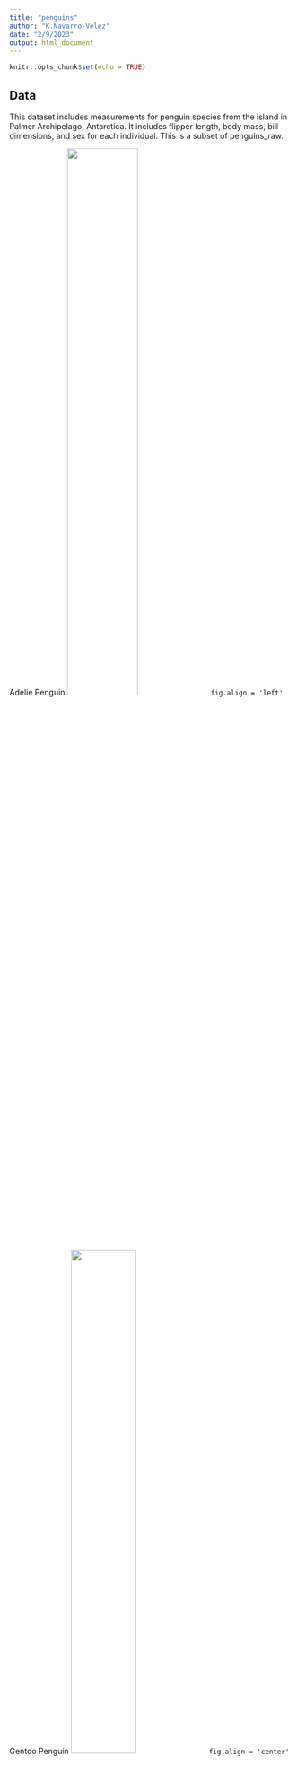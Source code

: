 ```yaml
---
title: "penguins"
author: "K.Navarro-Velez"
date: "2/9/2023"
output: html_document
---
```


```r
knitr::opts_chunk$set(echo = TRUE)
```

## Data
This dataset includes measurements for penguin species from the island in Palmer Archipelago, Antarctica. It includes flipper length, body mass, bill dimensions, and sex for each individual. This is a subset of penguins_raw.

Adelie Penguin ![](https://i.natgeofe.com/k/d3ea00a0-773b-437e-b7c6-a32f270b1b5a/adelie-penguin-jumping-ocean.jpg){width=50%} `fig.align = 'left'`

Gentoo Penguin ![](https://www.antarctica.gov.au/site/assets/files/45561/rs35100_dsc_0715.1200x0.jpg?nc=544d){width=48%} `fig.align = 'center'`

Chinstrap Penguin ![](https://www.coolantarctica.com/gallery/penguins/chinstrap_penguin2.jpg){width=50%} `fig.align = 'right'`

<br>
## Single trait distribution

Histogram of bill length in mm per species.
```r
library(ggplot2)
ggplot(data=penguins) + 
  geom_histogram(mapping=aes(x=bill_length_mm, fill=species))+
  facet_wrap(~species) + 
  theme_bw()
```

Boxplots of body mass by species per sex.
```r
ggplot(data=penguins) + 
  geom_boxplot(mapping = aes(x=species, y=body_mass_g, fill=sex)) +
  theme_bw()
```

<br>
## Relationship between multiple traits

Scatter plot of body mass vs flipper length by species.
```r
ggplot(data=penguins) + 
  geom_point(mapping = aes(x= body_mass_g, y=flipper_length_mm, color=species)) +
  theme_bw()
```

Scatter plot of body mass vs flipper length by species and sex
```r
ggplot(data=penguins) + 
  geom_point(mapping = aes(x= body_mass_g, y=flipper_length_mm, color=species, shape=sex)) +
  theme_bw() +
  facet_wrap(~species)
```

## Sexual dimorphism

```r
gentoo=penguins %>% filter(species=="Gentoo")
```


